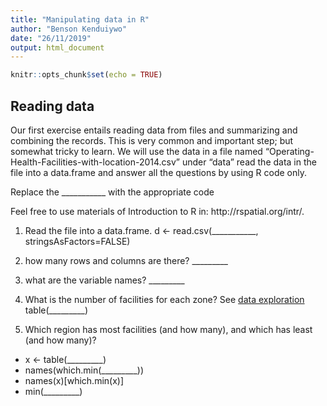 ```yaml
---
title: "Manipulating data in R"
author: "Benson Kenduiywo"
date: "26/11/2019"
output: html_document
---
```


```r
knitr::opts_chunk$set(echo = TRUE)
```

## Reading data

Our first exercise entails reading data from files and summarizing and combining the records. This is very common and important step; but somewhat tricky to learn.  We will use the data in a file named "Operating-Health-Facilities-with-location-2014.csv" under "data" read the data in the file into a data.frame and answer all the questions by using R code only. 

Replace the ___________ with the appropriate code 

Feel free to use materials of Introduction to R in: http://rspatial.org/intr/.

1. Read the file into a data.frame.
d <- read.csv(___________, stringsAsFactors=FALSE)

2. how many rows and columns are there?
_________

3. what are the variable names?
_________

4. What is the number of facilities for each zone?
See [data exploration](https://rspatial.org/intr/7-explore.html#data-exploration)
table(_________) 


5. Which region has most facilities (and how many), and which has least (and how many)?

- x <- table(_________)<br> 
- names(which.min(_________)) <br> 
- names(x)[which.min(x)]<br> 
- min(_________)<br> 


